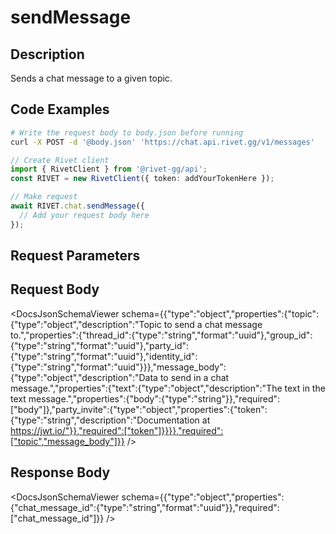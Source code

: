 

# sendMessage

## Description

Sends a chat message to a given topic.


## Code Examples

<CodeGroup title='Request' tag='POST' label='https://chat.api.rivet.gg/v1/messages'>

```bash {{ title: 'cURL' }}
# Write the request body to body.json before running
curl -X POST -d '@body.json' 'https://chat.api.rivet.gg/v1/messages'
```

```ts
// Create Rivet client
import { RivetClient } from '@rivet-gg/api';
const RIVET = new RivetClient({ token: addYourTokenHere });

// Make request
await RIVET.chat.sendMessage({
  // Add your request body here
});
```

</CodeGroup>


## Request Parameters


## Request Body

<DocsJsonSchemaViewer schema={{"type":"object","properties":{"topic":{"type":"object","description":"Topic to send a chat message to.","properties":{"thread_id":{"type":"string","format":"uuid"},"group_id":{"type":"string","format":"uuid"},"party_id":{"type":"string","format":"uuid"},"identity_id":{"type":"string","format":"uuid"}}},"message_body":{"type":"object","description":"Data to send in a chat message.","properties":{"text":{"type":"object","description":"The text in the text message.","properties":{"body":{"type":"string"}},"required":["body"]},"party_invite":{"type":"object","properties":{"token":{"type":"string","description":"Documentation at https://jwt.io/"}},"required":["token"]}}}},"required":["topic","message_body"]}} />


## Response Body

<DocsJsonSchemaViewer schema={{"type":"object","properties":{"chat_message_id":{"type":"string","format":"uuid"}},"required":["chat_message_id"]}} />

